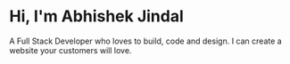# Hi, I'm Abhishek Jindal

A Full Stack Developer who loves to build, code and design.
I can create a website your customers will love.

